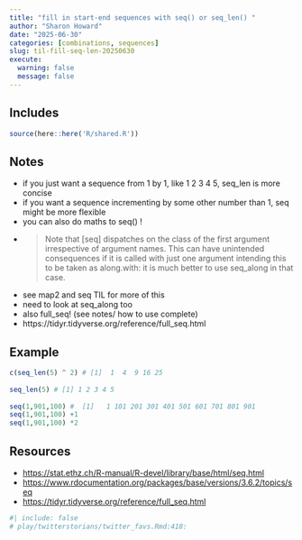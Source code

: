 ```yaml
---
title: "fill in start-end sequences with seq() or seq_len() "
author: "Sharon Howard"
date: "2025-06-30"
categories: [combinations, sequences]
slug: til-fill-seq-len-20250630
execute:
  warning: false
  message: false
---
```


## Includes

```r
source(here::here('R/shared.R'))
```

## Notes

-  if you just want a sequence from 1 by 1, like 1 2 3 4 5, seq_len is more concise 
-  if you want a sequence incrementing by some other number than 1, seq might be more flexible 
-  you can also do maths to seq() ! 
-  > Note that [seq] dispatches on the class of the first argument irrespective of argument names. This can have unintended consequences if it is called with just one argument intending this to be taken as along.with: it is much better to use seq_along in that case.  

-  see map2 and seq TIL for more of this 
-  need to look at seq_along too 
-  also full_seq! (see notes/ how to use complete) 
-  https://tidyr.tidyverse.org/reference/full_seq.html 
 




## Example

```r
c(seq_len(5) ^ 2) # [1]  1  4  9 16 25 
 
seq_len(5) # [1] 1 2 3 4 5 
 
seq(1,901,100) #  [1]   1 101 201 301 401 501 601 701 801 901 
seq(1,901,100) +1 
seq(1,901,100) *2 

```


## Resources

* [https://stat.ethz.ch/R-manual/R-devel/library/base/html/seq.html](https://stat.ethz.ch/R-manual/R-devel/library/base/html/seq.html) 
* [https://www.rdocumentation.org/packages/base/versions/3.6.2/topics/seq](https://www.rdocumentation.org/packages/base/versions/3.6.2/topics/seq) 
* [https://tidyr.tidyverse.org/reference/full_seq.html](https://tidyr.tidyverse.org/reference/full_seq.html)

```r
#| include: false
# play/twitterstorians/twitter_favs.Rmd:418:  
 

```
